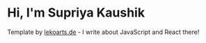 # Hi, I'm Supriya Kaushik

Template by [lekoarts.de](https://www.lekoarts.de?utm_source=cara&utm_medium=Starter) - I write about JavaScript and React there!
